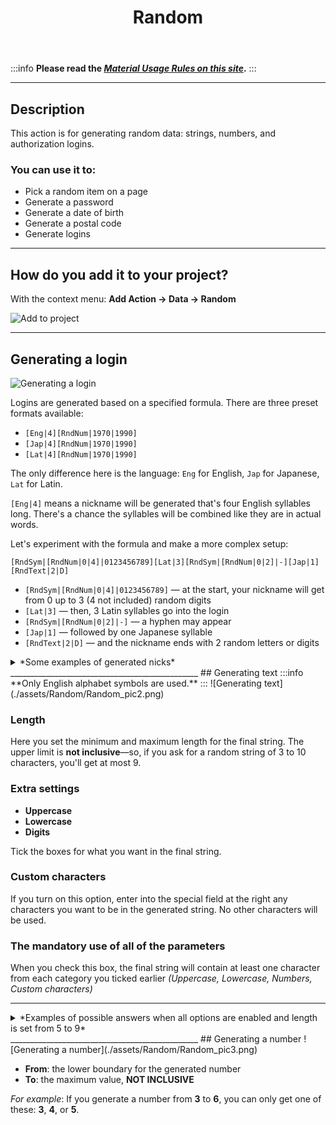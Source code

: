 ﻿---
sidebar_position: 6
title: Random
description: Generating random numbers.
---

:::info **Please read the [*Material Usage Rules on this site*](../Disclaimer).**
:::
_______________________________________________  
## Description  
This action is for generating random data: strings, numbers, and authorization logins.

### You can use it to:  
- Pick a random item on a page  
- Generate a password  
- Generate a date of birth  
- Generate a postal code  
- Generate logins  
_______________________________________________ 
## How do you add it to your project?  
With the context menu: **Add Action → Data → Random**

![Add to project](./assets/Random/Random_pic4.png)    
_______________________________________________  

## Generating a login  
![Generating a login](./assets/Random/Random_pic1.png)  

Logins are generated based on a specified formula. There are three preset formats available:  
- `[Eng|4][RndNum|1970|1990]`  
- `[Jap|4][RndNum|1970|1990]`  
- `[Lat|4][RndNum|1970|1990]`  

The only difference here is the language: `Eng` for English, `Jap` for Japanese, `Lat` for Latin.

`[Eng|4]` means a nickname will be generated that's four English syllables long. There's a chance the syllables will be combined like they are in actual words.

Let's experiment with the formula and make a more complex setup:

`[RndSym|[RndNum|0|4]|0123456789][Lat|3][RndSym|[RndNum|0|2]|-][Jap|1][RndText|2|D]`  

- `[RndSym|[RndNum|0|4]|0123456789]` — at the start, your nickname will get from 0 up to 3 (4 not included) random digits  
- `[Lat|3]` — then, 3 Latin syllables go into the login  
- `[RndSym|[RndNum|0|2]|-]` — a hyphen may appear  
- `[Jap|1]` — followed by one Japanese syllable  
- `[RndText|2|D]` — and the nickname ends with 2 random letters or digits  

<details>
<summary>*Some examples of generated nicks*</summary>  

- 053bomenca-iem  
- 7lialeme-nozr  
- 46atbemig-poex  
- simpvido-se8f  
- 3afosuxhif6  
- frigulimdeif  
- misssefu-yucn  
- 5grasacin-maew  
- trodalcelfu88  
- 6nasercia-risc  
</details>  
_______________________________________________ 
## Generating text  
:::info **Only English alphabet symbols are used.**
:::
![Generating text](./assets/Random/Random_pic2.png)  

### Length  
Here you set the minimum and maximum length for the final string. The upper limit is **not inclusive**—so, if you ask for a random string of 3 to 10 characters, you'll get at most 9.

### Extra settings  
- **Uppercase**  
- **Lowercase**  
- **Digits**  

Tick the boxes for what you want in the final string.

### Custom characters  
If you turn on this option, enter into the special field at the right any characters you want to be in the generated string. No other characters will be used.

### The mandatory use of all of the parameters  
When you check this box, the final string will contain at least one character from each category you ticked earlier *(Uppercase, Lowercase, Numbers, Custom characters)*  
_______________________________________________ 
<details>
<summary>*Examples of possible answers when all options are enabled and length is set from 5 to 9*</summary>  

- w6ZxAw  
- 0M5oke7  
- ZlE3SY  
- Tos6KRZ  
- l5a640Pk  
</details>   
_______________________________________________ 
## Generating a number 
![Generating a number](./assets/Random/Random_pic3.png)  

- **From**: the lower boundary for the generated number  
- **To**: the maximum value, **NOT INCLUSIVE**  

*For example*: If you generate a number from **3** to **6**, you can only get one of these: **3**, **4**, or **5**.